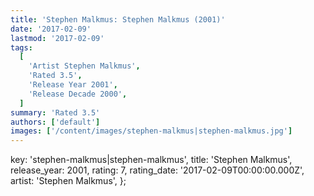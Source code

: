 ```yaml
---
title: 'Stephen Malkmus: Stephen Malkmus (2001)'
date: '2017-02-09'
lastmod: '2017-02-09'
tags:
  [
    'Artist Stephen Malkmus',
    'Rated 3.5',
    'Release Year 2001',
    'Release Decade 2000',
  ]
summary: 'Rated 3.5'
authors: ['default']
images: ['/content/images/stephen-malkmus|stephen-malkmus.jpg']
---
```


  key: 'stephen-malkmus|stephen-malkmus',
  title: 'Stephen Malkmus',
  release_year: 2001,
  rating: 7,
  rating_date: '2017-02-09T00:00:00.000Z',
  artist: 'Stephen Malkmus',
};

<MusicRating data={data} />

